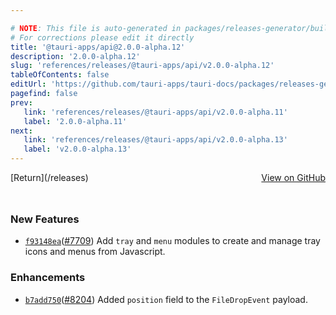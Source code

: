 ```yaml
---

# NOTE: This file is auto-generated in packages/releases-generator/build.ts
# For corrections please edit it directly
title: '@tauri-apps/api@2.0.0-alpha.12'
description: '2.0.0-alpha.12'
slug: 'references/releases/@tauri-apps/api/v2.0.0-alpha.12'
tableOfContents: false
editUrl: 'https://github.com/tauri-apps/tauri-docs/packages/releases-generator/build.ts'
pagefind: false
prev:
   link: 'references/releases/@tauri-apps/api/v2.0.0-alpha.11'
   label: '2.0.0-alpha.11'
next:
   link: 'references/releases/@tauri-apps/api/v2.0.0-alpha.13'
   label: 'v2.0.0-alpha.13'
---
```


<div style="margin-bottom:3rem; display: flex; justify-content: space-between; align-items: center"><span>[Return](/releases)</span><span><a href="https://github.com/tauri-apps/tauri/releases/tag/@tauri-apps/api-v2.0.0-alpha.12">View on GitHub</a></span></div>

### New Features

- [`f93148ea`](https://www.github.com/tauri-apps/tauri/commit/f93148eac05a1428e038bd9351a8149b2464ff4c)([#7709](https://www.github.com/tauri-apps/tauri/pull/7709)) Add `tray` and `menu` modules to create and manage tray icons and menus from Javascript.

### Enhancements

- [`b7add750`](https://www.github.com/tauri-apps/tauri/commit/b7add750ef9f32d959de613ab35063ff240281c2)([#8204](https://www.github.com/tauri-apps/tauri/pull/8204)) Added `position` field to the `FileDropEvent` payload.


